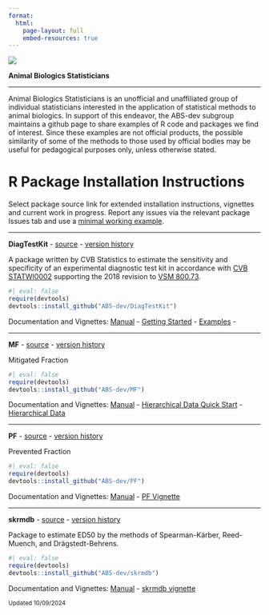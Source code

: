 ```yaml
---
format: 
  html:
    page-layout: full
    embed-resources: true
---
```


[![](media/logo.png){fig-alt="Animal Biologics Statisticians Logo"}](https://github.com/ABS-dev)

**Animal Biologics Statisticians**

<hr>

Animal Biologics Statisticians is an unofficial and unaffiliated group of individual statisticians interested in the application of statistical methods to animal biologics. In support of this endeavor, the ABS-dev subgroup maintains a github page to share examples of R code and packages we find of interest. Since these examples are not official products, the possible similarity of some of the methods to those used by official bodies may be useful for pedagogical purposes only, unless otherwise stated.

# R Package Installation Instructions

Select package source link for extended installation instructions, vignettes and current work in progress. Report any issues via the relevant package Issues tab and use a [minimal working example](media/CVB%20R%20Help.pdf).

<hr>

**DiagTestKit** - [source](https://github.com/ABS-dev/DiagTestKit) - [version history](https://github.com/ABS-dev/DiagTestKit/tags)

A package written by CVB Statistics to estimate the sensitivity and specificity of an experimental diagnostic test kit in accordance with [CVB STATWI0002](https://www.aphis.usda.gov/veterinary-biologics/regulations-guidance/statistical-methods) supporting the 2018 revision to [VSM 800.73](https://www.aphis.usda.gov/veterinary-biologics/memoranda).

```r
#| eval: false
require(devtools)
devtools::install_github("ABS-dev/DiagTestKit")
```

Documentation and Vignettes: [Manual](https://github.com/ABS-dev/DiagTestKit/blob/main/inst/doc/DiagTestKit_0.6.11.pdf) - [Getting Started](https://github.com/ABS-dev/DiagTestKit/blob/main/inst/doc/DiagTestKit-Getting_Started.pdf) - [Examples](https://github.com/ABS-dev/DiagTestKit/blob/main/inst/doc/DiagTestKit-Examples.pdf) -

<hr>

**MF** - [source](https://github.com/ABS-dev/MF) - [version history](https://github.com/ABS-dev/MF/tags)

Mitigated Fraction

```r
#| eval: false
require(devtools)
devtools::install_github("ABS-dev/MF")
```

Documentation and Vignettes: [Manual](https://github.com/ABS-dev/MF/blob/main/inst/doc/MF_4.4.11.pdf) - [Hierarchical Data Quick Start](https://github.com/ABS-dev/MF/blob/main/inst/doc/QuickStartHierData.pdf) - [Hierarchical Data](https://github.com/ABS-dev/MF/blob/main/inst/doc/MFHierarchicalData.pdf)

<hr>

**PF** - [source](https://github.com/ABS-dev/PF) - [version history](https://github.com/ABS-dev/PF/tags)

Prevented Fraction

```r
#| eval: false
require(devtools)
devtools::install_github("ABS-dev/PF")
```

Documentation and Vignettes: [Manual](https://github.com/ABS-dev/PF/blob/main/inst/doc/PF_9.6.10.pdf) - [PF Vignette](https://github.com/ABS-dev/PF/blob/main/inst/doc/PFVignette.html)

<hr>

**skrmdb** - [source](https://github.com/ABS-dev/skrmdb) - [version history](https://github.com/ABS-dev/skrmdb/tags)

Package to estimate ED50 by the methods of Spearman-Kärber, Reed-Muench, and Drägstedt-Behrens.

```r
#| eval: false
require(devtools)
devtools::install_github("ABS-dev/skrmdb")
```

Documentation and Vignettes: [Manual](https://github.com/ABS-dev/skrmdb/blob/main/inst/doc/skrmdb_4.5.0.pdf) - [skrmdb vignette](https://github.com/ABS-dev/skrmdb/blob/main/inst/doc/using_skrmdb.html)

<small>Updated 10/09/2024</small>
